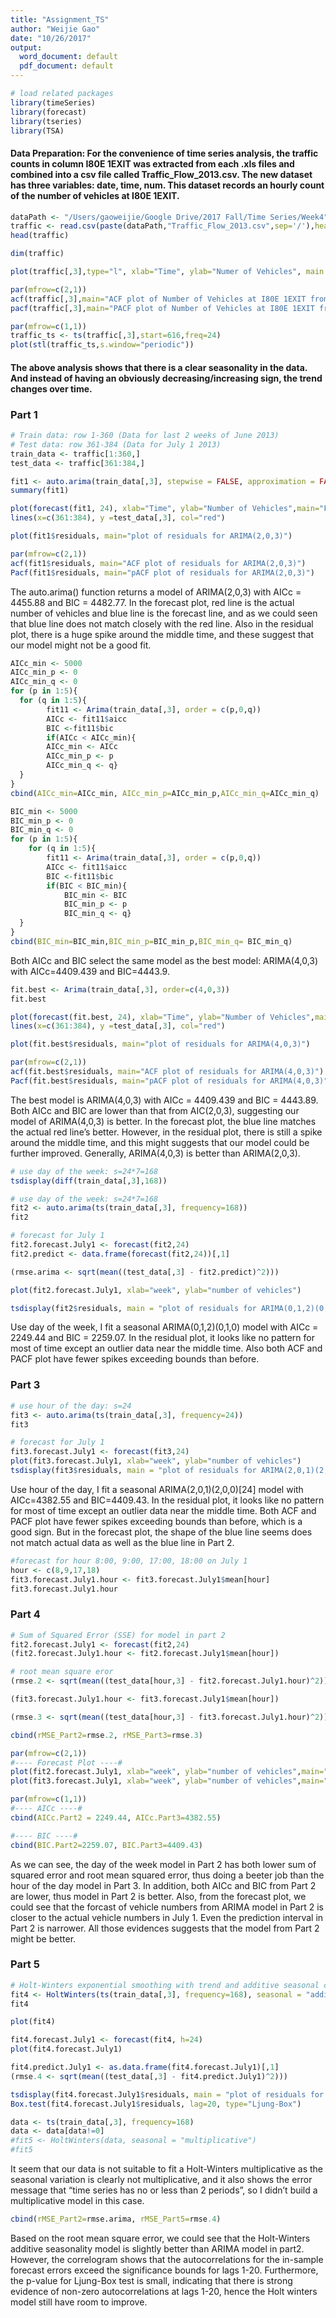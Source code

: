 ```yaml
---
title: "Assignment_TS"
author: "Weijie Gao"
date: "10/26/2017"
output:
  word_document: default
  pdf_document: default
---
```


```r
# load related packages
library(timeSeries)
library(forecast)
library(tseries)
library(TSA)
```

#### Data Preparation: For the convenience of time series analysis, the traffic counts in column I80E 1EXIT was extracted from each .xls files and combined into a csv file called Traffic_Flow_2013.csv. The new dataset has three variables: date, time, num. This dataset records an hourly count of the number of vehicles at I80E 1EXIT.

```r
dataPath <- "/Users/gaoweijie/Google Drive/2017 Fall/Time Series/Week4" 
traffic <- read.csv(paste(dataPath,"Traffic_Flow_2013.csv",sep='/'),header=TRUE)
head(traffic)
```
```r
dim(traffic)
```
```r
plot(traffic[,3],type="l", xlab="Time", ylab="Numer of Vehicles", main = "Number of Vehicles at I80E 1EXIT from 2013.6.16 to 2013.7.1")
```
```r
par(mfrow=c(2,1))
acf(traffic[,3],main="ACF plot of Number of Vehicles at I80E 1EXIT from 2013.6.16 to 2013.7.1")
pacf(traffic[,3],main="PACF plot of Number of Vehicles at I80E 1EXIT from 2013.6.16 to 2013.7.1")
```


```r
par(mfrow=c(1,1))
traffic_ts <- ts(traffic[,3],start=616,freq=24)
plot(stl(traffic_ts,s.window="periodic"))
```

#### The above analysis shows that there is a clear seasonality in the data. And instead of having an obviously decreasing/increasing sign, the trend changes over time.

### Part 1
```r
# Train data: row 1-360 (Data for last 2 weeks of June 2013) 
# Test data: row 361-384 (Data for July 1 2013)
train_data <- traffic[1:360,]
test_data <- traffic[361:384,]

fit1 <- auto.arima(train_data[,3], stepwise = FALSE, approximation = FALSE)
summary(fit1)
```

```r
plot(forecast(fit1, 24), xlab="Time", ylab="Number of Vehicles",main="Forecast")
lines(x=c(361:384), y =test_data[,3], col="red")
```

```r
plot(fit1$residuals, main="plot of residuals for ARIMA(2,0,3)")
```

```r
par(mfrow=c(2,1))
acf(fit1$residuals, main="ACF plot of residuals for ARIMA(2,0,3)")
Pacf(fit1$residuals, main="pACF plot of residuals for ARIMA(2,0,3)")
```

The auto.arima() function returns a model of ARIMA(2,0,3) with AICc = 4455.88 and BIC = 4482.77. In
the forecast plot, red line is the actual number of vehicles and blue line is the forecast line, and as we could seen that blue line does not match closely with the red line. Also in the residual plot, there is a huge spike around the middle time, and these suggest that our model might not be a good fit.

```r
AICc_min <- 5000
AICc_min_p <- 0
AICc_min_q <- 0
for (p in 1:5){
  for (q in 1:5){
        fit11 <- Arima(train_data[,3], order = c(p,0,q))
        AICc <- fit11$aicc
        BIC <-fit11$bic
        if(AICc < AICc_min){
        AICc_min <- AICc
        AICc_min_p <- p
        AICc_min_q <- q}
  }
}
cbind(AICc_min=AICc_min, AICc_min_p=AICc_min_p,AICc_min_q=AICc_min_q)
```


```r
BIC_min <- 5000
BIC_min_p <- 0
BIC_min_q <- 0
for (p in 1:5){
    for (q in 1:5){
        fit11 <- Arima(train_data[,3], order = c(p,0,q))
        AICc <- fit11$aicc
        BIC <-fit11$bic
        if(BIC < BIC_min){
            BIC_min <- BIC
            BIC_min_p <- p
            BIC_min_q <- q}
  }
}
cbind(BIC_min=BIC_min,BIC_min_p=BIC_min_p,BIC_min_q= BIC_min_q)
```

Both AICc and BIC select the same model as the best model: ARIMA(4,0,3) with AICc=4409.439 and BIC=4443.9.

```r
fit.best <- Arima(train_data[,3], order=c(4,0,3))
fit.best
```

```r
plot(forecast(fit.best, 24), xlab="Time", ylab="Number of Vehicles",main="Forecast")
lines(x=c(361:384), y =test_data[,3], col="red")
```

```r
plot(fit.best$residuals, main="plot of residuals for ARIMA(4,0,3)")
```


```r
par(mfrow=c(2,1))
acf(fit.best$residuals, main="ACF plot of residuals for ARIMA(4,0,3)")
Pacf(fit.best$residuals, main="pACF plot of residuals for ARIMA(4,0,3)")
```

The best model is ARIMA(4,0,3) with AICc = 4409.439 and BIC = 4443.89. Both AICc and BIC are
lower than that from AIC(2,0,3), suggesting our model of ARIMA(4,0,3) is better. In the forecast
plot, the blue line matches the actual red line’s better. However, in the residual plot, there is still a spike around the middle time, and this might suggests that our model could be further improved. Generally, ARIMA(4,0,3) is better than ARIMA(2,0,3).

```r
# use day of the week: s=24*7=168
tsdisplay(diff(train_data[,3],168))
```

```r
# use day of the week: s=24*7=168
fit2 <- auto.arima(ts(train_data[,3], frequency=168))
fit2
```

```r
# forecast for July 1
fit2.forecast.July1 <- forecast(fit2,24)
fit2.predict <- data.frame(forecast(fit2,24))[,1]

(rmse.arima <- sqrt(mean((test_data[,3] - fit2.predict)^2)))
```

```r
plot(fit2.forecast.July1, xlab="week", ylab="number of vehicles")
```

```r
tsdisplay(fit2$residuals, main = "plot of residuals for ARIMA(0,1,2)(0,1,0)[168]" )
```

Use day of the week, I fit a seasonal ARIMA(0,1,2)(0,1,0) model with AICc = 2249.44 and BIC = 2259.07. In the residual plot, it looks like no pattern for most of time except an outlier data near the middle time. Also both ACF and PACF plot have fewer spikes exceeding bounds than before.

### Part 3
```r
# use hour of the day: s=24
fit3 <- auto.arima(ts(train_data[,3], frequency=24))
fit3
```

```r
# forecast for July 1
fit3.forecast.July1 <- forecast(fit3,24)
plot(fit3.forecast.July1, xlab="week", ylab="number of vehicles")
tsdisplay(fit3$residuals, main = "plot of residuals for ARIMA(2,0,1)(2,0,0)[24]" )
```

Use hour of the day, I fit a seasonal ARIMA(2,0,1)(2,0,0)[24] model with AICc=4382.55 and BIC=4409.43. In the residual plot, it looks like no pattern for most of time except an outlier data near the middle time. Both ACF and PACF plot have fewer spikes exceeding bounds than before, which is a good sign. But in the forecast plot, the shape of the blue line seems does not match actual data as well as the blue line in Part 2.

```r
#forecast for hour 8:00, 9:00, 17:00, 18:00 on July 1
hour <- c(8,9,17,18)
fit3.forecast.July1.hour <- fit3.forecast.July1$mean[hour]
fit3.forecast.July1.hour
```

### Part 4
```r
# Sum of Squared Error (SSE) for model in part 2
fit2.forecast.July1 <- forecast(fit2,24)
(fit2.forecast.July1.hour <- fit2.forecast.July1$mean[hour])
```

```r
# root mean square eror
(rmse.2 <- sqrt(mean((test_data[hour,3] - fit2.forecast.July1.hour)^2)))
```

```r
(fit3.forecast.July1.hour <- fit3.forecast.July1$mean[hour])
```

```r
(rmse.3 <- sqrt(mean((test_data[hour,3] - fit3.forecast.July1.hour)^2)))
```

```r
cbind(rMSE_Part2=rmse.2, rMSE_Part3=rmse.3)
```

```r
par(mfrow=c(2,1))
#---- Forecast Plot ----#
plot(fit2.forecast.July1, xlab="week", ylab="number of vehicles",main="Forecast Plot: Part2")
plot(fit3.forecast.July1, xlab="week", ylab="number of vehicles",main="Forecast Plot: Part3")
```

```r
par(mfrow=c(1,1))
#---- AICc ----#
cbind(AICc.Part2 = 2249.44, AICc.Part3=4382.55)
```

```r
#---- BIC ----#
cbind(BIC.Part2=2259.07, BIC.Part3=4409.43)
```

As we can see, the day of the week model in Part 2 has both lower sum of squared error and root mean
squared error, thus doing a beeter job than the hour of the day model in Part 3. In addition, both AICc and BIC from Part 2 are lower, thus model in Part 2 is better. Also, from the forecast plot, we could see that the forcast of vehicle numbers from ARIMA model in Part 2 is closer to the actual vehicle numbers in July 1. Even the prediction interval in Part 2 is narrower. All those evidences suggests that the model from Part 2 might be better.

### Part 5
```r
# Holt-Winters exponential smoothing with trend and additive seasonal component.
fit4 <- HoltWinters(ts(train_data[,3], frequency=168), seasonal = "additive")
fit4
```

```r
plot(fit4)
```

```r
fit4.forecast.July1 <- forecast(fit4, h=24)
plot(fit4.forecast.July1)
```

```r
fit4.predict.July1 <- as.data.frame(fit4.forecast.July1)[,1]
(rmse.4 <- sqrt(mean((test_data[,3] - fit4.predict.July1)^2)))
```

```r
tsdisplay(fit4.forecast.July1$residuals, main = "plot of residuals for Holt-Winters additive models" )
Box.test(fit4.forecast.July1$residuals, lag=20, type="Ljung-Box")
```

```r
data <- ts(train_data[,3], frequency=168)
data <- data[data!=0]
#fit5 <- HoltWinters(data, seasonal = "multiplicative")
#fit5
```
It seem that our data is not suitable to fit a Holt-Winters multiplicative as the seasonal variation is clearly not multiplicative, and it also shows the error message that "time series has no or less than 2 periods", so I didn't build a multiplicative model in this case.

```r
cbind(rMSE_Part2=rmse.arima, rMSE_Part5=rmse.4)
```

Based on the root mean square error, we could see that the Holt-Winters additive seasonality model is slightly better than ARIMA model in part2. However, the correlogram shows that the autocorrelations for the in-sample forecast errors exceed the significance bounds for lags 1-20. Furthermore, the p-value for Ljung-Box test is small, indicating that there is strong evidence of non-zero autocorrelations at lags 1-20, hence the Holt winters model still have room to improve.




